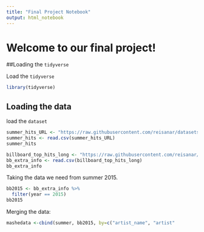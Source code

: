 ```yaml
---
title: "Final Project Notebook"
output: html_notebook
---
```


# Welcome to our final project!


##Loading the `tidyverse`

 
Load the `tidyverse`

```r
library(tidyverse)
```


## Loading the data

load the `dataset`

```r
summer_hits_URL <- "https://raw.githubusercontent.com/reisanar/datasets/master/BB_top100_2015.csv"
summer_hits <- read.csv(summer_hits_URL)
summer_hits
```






```r
billboard_top_hits_long <- "https://raw.githubusercontent.com/reisanar/datasets/e74de9e16227527da1f12208db89fe82188269fb/bbTop100.csv"
bb_extra_info <- read.csv(billboard_top_hits_long)
bb_extra_info
```

Taking the data we need from summer 2015.

```r
bb2015 <- bb_extra_info %>% 
  filter(year == 2015)
bb2015
```

Merging the data:

```r
mashedata <-cbind(summer, bb2015, by=c("artist_name", "artist"
``` 












